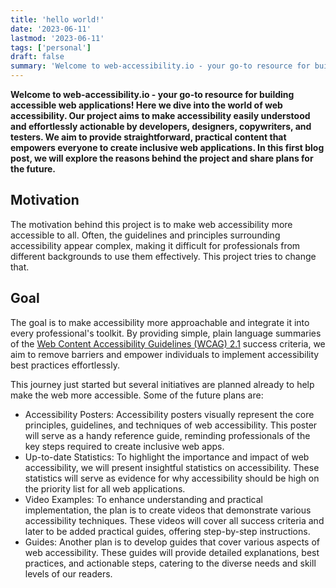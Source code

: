 ```yaml
---
title: 'hello world!'
date: '2023-06-11'
lastmod: '2023-06-11'
tags: ['personal']
draft: false
summary: 'Welcome to web-accessibility.io - your go-to resource for building accessible web applications! Here we dive into the world of web accessibility.'
---
```


**Welcome to web-accessibility.io - your go-to resource for building accessible web applications! Here we dive into the world of web accessibility. Our project aims to make accessibility easily understood and effortlessly actionable by developers, designers, copywriters, and testers. We aim to provide straightforward, practical content that empowers everyone to create inclusive web applications. In this first blog post, we will explore the reasons behind the project and share plans for the future.**

## Motivation

The motivation behind this project is to make web accessibility more accessible to all. Often, the guidelines and principles surrounding accessibility appear complex, making it difficult for professionals from different backgrounds to use them effectively. This project tries to change that.

## Goal

The goal is to make accessibility more approachable and integrate it into every professional's toolkit. By providing simple, plain language summaries of the [Web Content Accessibility Guidelines (WCAG) 2.1](/playbook) success criteria, we aim to remove barriers and empower individuals to implement accessibility best practices effortlessly.

This journey just started but several initiatives are planned already to help make the web more accessible. Some of the future plans are:

- Accessibility Posters: Accessibility posters visually represent the core principles, guidelines, and techniques of web accessibility. This poster will serve as a handy reference guide, reminding professionals of the key steps required to create inclusive web apps.
- Up-to-date Statistics: To highlight the importance and impact of web accessibility, we will present insightful statistics on accessibility. These statistics will serve as evidence for why accessibility should be high on the priority list for all web applications.
- Video Examples: To enhance understanding and practical implementation, the plan is to create videos that demonstrate various accessibility techniques. These videos will cover all success criteria and later to be added practical guides, offering step-by-step instructions.
- Guides: Another plan is to develop guides that cover various aspects of web accessibility. These guides will provide detailed explanations, best practices, and actionable steps, catering to the diverse needs and skill levels of our readers.
